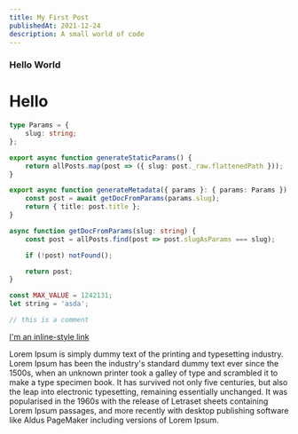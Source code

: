```yaml
---
title: My First Post
publishedAt: 2021-12-24
description: A small world of code
---
```


### Hello World

# Hello

```ts
type Params = {
	slug: string;
};

export async function generateStaticParams() {
	return allPosts.map(post => ({ slug: post._raw.flattenedPath }));
}

export async function generateMetadata({ params }: { params: Params }) {
	const post = await getDocFromParams(params.slug);
	return { title: post.title };
}

async function getDocFromParams(slug: string) {
	const post = allPosts.find(post => post.slugAsParams === slug);

	if (!post) notFound();

	return post;
}

const MAX_VALUE = 1242131;
let string = 'asda';

// this is a comment
```

[I'm an inline-style link](https://www.google.com)

Lorem Ipsum is simply dummy text of the printing and typesetting industry. Lorem Ipsum has been the industry's standard dummy text ever since the 1500s, when an unknown printer took a galley of type and scrambled it to make a type specimen book. It has survived not only five centuries, but also the leap into electronic typesetting, remaining essentially unchanged. It was popularised in the 1960s with the release of Letraset sheets containing Lorem Ipsum passages, and more recently with desktop publishing software like Aldus PageMaker including versions of Lorem Ipsum.
